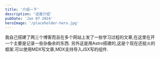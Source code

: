 ```yaml
---
title: '介绍一下'
description: '这是介绍'
pubDate: 'Jan 07 2024'
heroImage: '/placeholder-hero.jpg'
---
```


我自己搭建了两三个博客而且在多个网站上发了一些学习过程的文章,在这里在开一个主要是记录一些杂<del>鱼</del>余的东西.
另外这是用Astro搭建的,这是个现在还挺火的框架.可以使用MDX写文章,MDX支持导入JSX写的组件.

